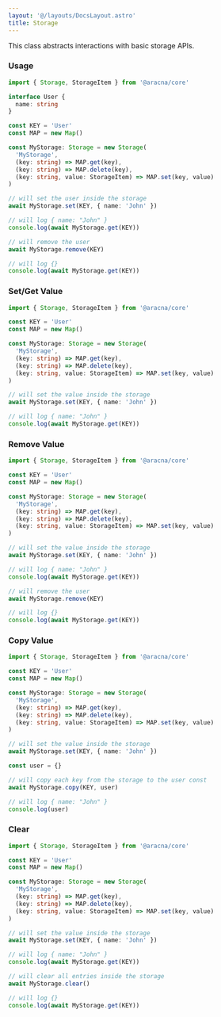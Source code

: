 ```yaml
---
layout: '@/layouts/DocsLayout.astro'
title: Storage
---
```


This class abstracts interactions with basic storage APIs.

### Usage

```ts
import { Storage, StorageItem } from '@aracna/core'

interface User {
  name: string
}

const KEY = 'User'
const MAP = new Map()

const MyStorage: Storage = new Storage(
  'MyStorage',
  (key: string) => MAP.get(key),
  (key: string) => MAP.delete(key),
  (key: string, value: StorageItem) => MAP.set(key, value)
)

// will set the user inside the storage
await MyStorage.set(KEY, { name: 'John' })

// will log { name: "John" }
console.log(await MyStorage.get(KEY))

// will remove the user
await MyStorage.remove(KEY)

// will log {}
console.log(await MyStorage.get(KEY))
```

### Set/Get Value

```ts
import { Storage, StorageItem } from '@aracna/core'

const KEY = 'User'
const MAP = new Map()

const MyStorage: Storage = new Storage(
  'MyStorage',
  (key: string) => MAP.get(key),
  (key: string) => MAP.delete(key),
  (key: string, value: StorageItem) => MAP.set(key, value)
)

// will set the value inside the storage
await MyStorage.set(KEY, { name: 'John' })

// will log { name: "John" }
console.log(await MyStorage.get(KEY))
```

### Remove Value

```ts
import { Storage, StorageItem } from '@aracna/core'

const KEY = 'User'
const MAP = new Map()

const MyStorage: Storage = new Storage(
  'MyStorage',
  (key: string) => MAP.get(key),
  (key: string) => MAP.delete(key),
  (key: string, value: StorageItem) => MAP.set(key, value)
)

// will set the value inside the storage
await MyStorage.set(KEY, { name: 'John' })

// will log { name: "John" }
console.log(await MyStorage.get(KEY))

// will remove the user
await MyStorage.remove(KEY)

// will log {}
console.log(await MyStorage.get(KEY))
```

### Copy Value

```ts
import { Storage, StorageItem } from '@aracna/core'

const KEY = 'User'
const MAP = new Map()

const MyStorage: Storage = new Storage(
  'MyStorage',
  (key: string) => MAP.get(key),
  (key: string) => MAP.delete(key),
  (key: string, value: StorageItem) => MAP.set(key, value)
)

// will set the value inside the storage
await MyStorage.set(KEY, { name: 'John' })

const user = {}

// will copy each key from the storage to the user const
await MyStorage.copy(KEY, user)

// will log { name: "John" }
console.log(user)
```

### Clear

```ts
import { Storage, StorageItem } from '@aracna/core'

const KEY = 'User'
const MAP = new Map()

const MyStorage: Storage = new Storage(
  'MyStorage',
  (key: string) => MAP.get(key),
  (key: string) => MAP.delete(key),
  (key: string, value: StorageItem) => MAP.set(key, value)
)

// will set the value inside the storage
await MyStorage.set(KEY, { name: 'John' })

// will log { name: "John" }
console.log(await MyStorage.get(KEY))

// will clear all entries inside the storage
await MyStorage.clear()

// will log {}
console.log(await MyStorage.get(KEY))
```
